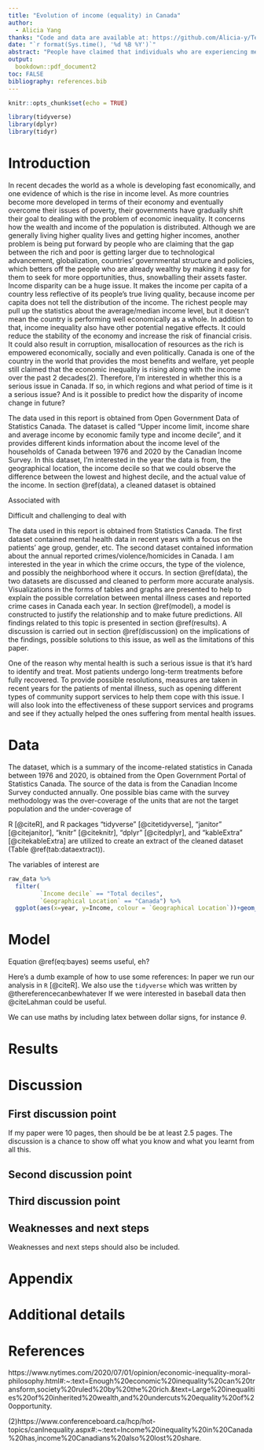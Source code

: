 ```yaml
---
title: "Evolution of income (equality) in Canada"
author: 
  - Alicia Yang
thanks: "Code and data are available at: https://github.com/Alicia-y/Telling-stories-with-data-final-paper"
date: "`r format(Sys.time(), '%d %B %Y')`"
abstract: "People have claimed that individuals who are experiencing mental illness are more likely to be involved in violent incidents and crime activities either as victims or as criminals. To investigate more on this issue, this paper aims to explore how the mental health issue interacts with the reported crimes in Canada. By utilizing the data from Statistics Canada, we found that increase in mental health cases does have a positive correlation with the crime rates in Canada. More specifically, teenagers suffering from mental illness are much more likely to be involved in criminal activities. In addition, implications behind this correlation is discussed and possible solutions is proposed."
output:
  bookdown::pdf_document2
toc: FALSE
bibliography: references.bib
---
```


```r
knitr::opts_chunk$set(echo = TRUE)

library(tidyverse)
library(dplyr)
library(tidyr)
```

# Introduction

In recent decades the world as a whole is developing fast economically, and one evidence of which is the rise in income level. As more countries become more developed in terms of their economy and eventually overcome their issues of poverty, their governments have gradually shift their goal to dealing with the problem of economic inequality. 
It concerns how the wealth and income of the population is distributed. Although we are generally living higher quality lives and getting higher incomes, another problem is being put forward by people who are claiming that the gap between the rich and poor is getting larger due to technological advancement, globalization, countries' governmental structure and policies, which betters off the people who are already wealthy by making it easy for them to seek for more opportunities, thus, snowballing their assets faster. Income disparity can be a huge issue. It makes the income per capita of a country less reflective of its people's true living quality, because income per capita does not tell the distribution of the income. The richest people may pull up the statistics about the average/median income level, but it doesn't mean the country is performing well economically as a whole. In addition to that, income inequality also have other potential negative effects. It could reduce the stability of the economy and increase the risk of financial crisis. It could also result in corruption, misallocation of resources as the rich is empowered economically, socially and even politically.
Canada is one of the country in the world that provides the most benefits and welfare, yet people still claimed that the economic inequality is rising along with the income over the past 2 decades(2). Therefore, I'm interested in whether this is a serious issue in Canada. If so, in which regions and what period of time is it a serious issue? And is it possible to predict how the disparity of income change in future?

The data used in this report is obtained from Open Government Data of Statistics Canada. The dataset is called "Upper income limit, income share and average income by economic family type and income decile", and it provides different kinds information about the income level of the households of Canada between 1976 and 2020 by the Canadian Income Survey. In this dataset, I'm interested in the year the data is from, the geographical location, the income decile so that we could observe the difference between the lowest and highest decile, and the actual value of the income. In section \@ref(data), a cleaned dataset is obtained 

Associated with 

Difficult and challenging to deal with


The data used in this report is obtained from Statistics Canada. The first dataset contained mental health data in recent years with a focus on the patients' age group, gender, etc. The second dataset contained information about the annual reported crimes/violence/homicides in Canada. I am interested in the year in which the crime occurs, the type of the violence, and possibly the neighborhood where it occurs. In section \@ref(data), the two datasets are discussed and cleaned to perform more accurate analysis. Visualizations in the forms of tables and graphs are presented to help to explain the possible correlation between mental illness cases and reported crime cases in Canada each year. In section \@ref(model), a model is constructed to justify the relationship and to make future predictions. All findings related to this topic is presented in section \@ref(results). A discussion is carried out in section \@ref(discussion) on the implications of the findings, possible solutions to this issue, as well as the limitations of this paper.

One of the reason why mental health is such a serious issue is that it's hard to identify and treat. Most patients undergo long-term treatments before fully recovered. To provide possible resolutions, measures are taken in recent years for the patients of mental illness, such as opening different types of community support services to help them cope with this issue. I will also look into the effectiveness of these support services and programs and see if they actually helped the ones suffering from mental health issues.


# Data

The dataset, which is a summary of the income-related statistics in Canada between 1976 and 2020, is obtained from the Open Government Portal of Statistics Canada. The source of the data is from the Canadian Income Survey conducted annually. 
One possible bias came with the survey methodology was the over-coverage of the units that are not the target population and the under-coverage of 



R [@citeR], and R packages "tidyverse" [@citetidyverse], "janitor" [@citejanitor], "knitr" [@citeknitr], "dplyr" [@citedplyr], and "kableExtra" [@citekableExtra] are utilized to create an extract of the cleaned dataset (Table \@ref(tab:dataextract)).

The variables of interest are 

```r

raw_data %>%
  filter(
         `Income decile` == "Total deciles",
         `Geographical Location` == "Canada") %>%
  ggplot(aes(x=year, y=Income, colour = `Geographical Location`))+geom_point()+theme_minimal()
```




# Model

\begin{equation}
Pr(\theta | y) = \frac{Pr(y | \theta) Pr(\theta)}{Pr(y)}  (\#eq:bayes)
\end{equation}

Equation \@ref(eq:bayes) seems useful, eh?

Here's a dumb example of how to use some references: In paper we run our analysis in `R` [@citeR]. We also use the `tidyverse` which was written by @thereferencecanbewhatever If we were interested in baseball data then @citeLahman could be useful. 

We can use maths by including latex between dollar signs, for instance $\theta$.


# Results

# Discussion

## First discussion point

If my paper were 10 pages, then should be be at least 2.5 pages. The discussion is a chance to show off what you know and what you learnt from all this. 

## Second discussion point

## Third discussion point

## Weaknesses and next steps

Weaknesses and next steps should also be included.

\newpage

\appendix

# Appendix {-}


# Additional details


\newpage


# References


https://www.nytimes.com/2020/07/01/opinion/economic-inequality-moral-philosophy.html#:~:text=Enough%20economic%20inequality%20can%20transform,society%20ruled%20by%20the%20rich.&text=Large%20inequalities%20of%20inherited%20wealth,and%20undercuts%20equality%20of%20opportunity.

(2)https://www.conferenceboard.ca/hcp/hot-topics/canInequality.aspx#:~:text=Income%20inequality%20in%20Canada%20has,income%20Canadians%20also%20lost%20share.

